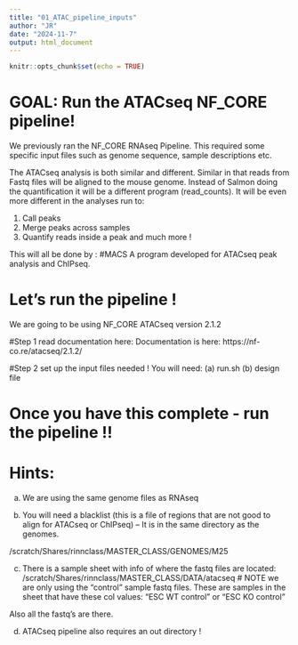 ```yaml
---
title: "01_ATAC_pipeline_inputs"
author: "JR"
date: "2024-11-7"
output: html_document
---
```


```r
knitr::opts_chunk$set(echo = TRUE)
```

# GOAL: Run the ATACseq NF_CORE pipeline!
We previously ran the NF_CORE RNAseq Pipeline.
This required some specific input files such as 
genome sequence, sample descriptions etc.

The ATACseq analysis is both similar and different.
Similar in that reads from Fastq files will be aligned to 
the mouse genome. Instead of Salmon doing the quantification
it will be a different program (read_counts). It will be even 
more different in the analyses run to:

1) Call peaks
2) Merge peaks across samples
3) Quantify reads inside a peak
and much more !

This will all be done by :
#MACS 
A program developed for ATACseq peak analysis and ChIPseq.

# Let's run the pipeline !
We are going to be using NF_CORE ATACseq version 2.1.2

#Step 1 read documentation here:
Documentation is here:
https://nf-co.re/atacseq/2.1.2/

#Step 2
set up the input files needed !
You will need:
(a) run.sh 
(b) design file 

# Once you have this complete - run the pipeline !!
# Hints:

(a) We are using the same genome files as RNAseq

(b) You will need a blacklist (this is a file of regions
that are not good to align for ATACseq or ChIPseq) --
It is in the same directory as the genomes.

/scratch/Shares/rinnclass/MASTER_CLASS/GENOMES/M25

(c) There is a sample sheet with info of where the fastq files are located:
/scratch/Shares/rinnclass/MASTER_CLASS/DATA/atacseq
# NOTE we are only using the "control" sample fastq files. 
These are samples in the sheet that have these col values: 
"ESC	WT	control" or "ESC	KO	control"

Also all the fastq's are there.

(d) ATACseq pipeline also requires an out directory !





